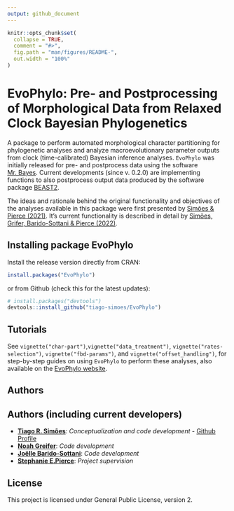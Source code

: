 ```yaml
---
output: github_document
---
```


<!-- README.md is generated from README.Rmd. Please edit that file -->

```r
knitr::opts_chunk$set(
  collapse = TRUE,
  comment = "#>",
  fig.path = "man/figures/README-",
  out.width = "100%"
)
```

# EvoPhylo: Pre- and Postprocessing of Morphological Data from Relaxed Clock Bayesian Phylogenetics

A package to perform automated morphological character partitioning for phylogenetic analyses and analyze macroevolutionary parameter outputs from clock (time-calibrated) Bayesian inference analyses. `EvoPhylo` was initially released for pre- and postprocess data using the software [Mr. Bayes](https://nbisweden.github.io/MrBayes/). Current developments (since v. 0.2.0) are implementing functions to also postprocess output data produced by the software package [BEAST2](http://www.beast2.org/).

The ideas and rationale behind the original functionality and objectives of the analyses available in this package were first presented by [Simões & Pierce (2021)](https://doi.org/10.1038/s41559-021-01532-x). It's current functionality is described in detail by [Simões, Grifer, Barido-Sottani & Pierce (2022)](https://doi.org/10.32942/osf.io/3mkf9).

## Installing package **EvoPhylo**

Install the release version directly from CRAN:

```r
install.packages("EvoPhylo")
```

or from Github (check this for the latest updates):

```r
# install.packages("devtools")
devtools::install_github("tiago-simoes/EvoPhylo")
```

## Tutorials

See `vignette("char-part")`,`vignette("data_treatment")`, `vignette("rates-selection")`, `vignette("fbd-params")`, and `vignette("offset_handling")`, for step-by-step guides on using `EvoPhylo` to perform these analyses, also available on the [EvoPhylo website](https://tiago-simoes.github.io/EvoPhylo/).


## Authors

## Authors (including current developers)

*   [**Tiago R. Simões**](https://tiago-simoes.com/): *Conceptualization and code development* - [Github Profile](https://github.com/tiago-simoes)
*   [**Noah Greifer**](https://github.com/ngreifer): *Code development*
*   [**Joëlle Barido-Sottani**](https://github.com/bjoelle): *Code development*
*   [**Stephanie E.Pierce**](https://projects.iq.harvard.edu/spierce/home): *Project supervision*

## License

This project is licensed under General Public License, version 2.
